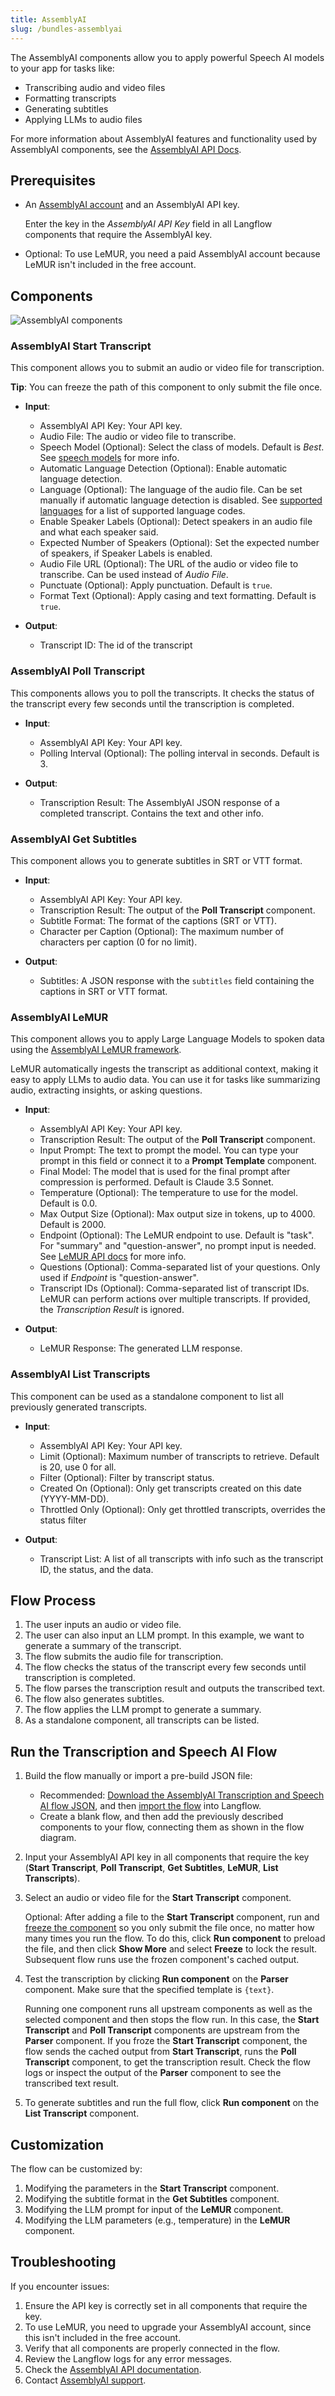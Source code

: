 ```yaml
---
title: AssemblyAI
slug: /bundles-assemblyai
---
```



The AssemblyAI components allow you to apply powerful Speech AI models to your app for tasks like:

- Transcribing audio and video files
- Formatting transcripts
- Generating subtitles
- Applying LLMs to audio files

For more information about AssemblyAI features and functionality used by AssemblyAI components, see the [AssemblyAI API Docs](https://www.assemblyai.com/docs).

## Prerequisites

* An [AssemblyAI account](https://www.assemblyai.com/dashboard/signup) and an AssemblyAI API key.

    Enter the key in the *AssemblyAI API Key* field in all Langflow components that require the AssemblyAI key.

* Optional: To use LeMUR, you need a paid AssemblyAI account because LeMUR isn't included in the free account.

## Components

![AssemblyAI components](/img/assemblyai-components.png)

### AssemblyAI Start Transcript

This component allows you to submit an audio or video file for transcription.

**Tip**: You can freeze the path of this component to only submit the file once.

- **Input**:
    - AssemblyAI API Key: Your API key.
    - Audio File: The audio or video file to transcribe.
    - Speech Model (Optional): Select the class of models. Default is *Best*. See [speech models](https://www.assemblyai.com/docs/speech-to-text/speech-recognition#select-the-speech-model-with-best-and-nano) for more info.
    - Automatic Language Detection (Optional): Enable automatic language detection.
    - Language (Optional): The language of the audio file. Can be set manually if automatic language detection is disabled.
            See [supported languages](https://www.assemblyai.com/docs/getting-started/supported-languages) for a list of supported language codes.
    - Enable Speaker Labels (Optional): Detect speakers in an audio file and what each speaker said.
    - Expected Number of Speakers (Optional): Set the expected number of speakers, if Speaker Labels is enabled.
    - Audio File URL (Optional): The URL of the audio or video file to transcribe. Can be used instead of *Audio File*.
    - Punctuate (Optional): Apply punctuation. Default is `true`.
    - Format Text (Optional): Apply casing and text formatting. Default is `true`.

- **Output**:
    - Transcript ID: The id of the transcript


### AssemblyAI Poll Transcript

This components allows you to poll the transcripts. It checks the status of the transcript every few seconds until the transcription is completed.

- **Input**:
    - AssemblyAI API Key: Your API key.
    - Polling Interval (Optional): The polling interval in seconds. Default is 3.

- **Output**:
    - Transcription Result: The AssemblyAI JSON response of a completed transcript. Contains the text and other info.


### AssemblyAI Get Subtitles

This component allows you to generate subtitles in SRT or VTT format.

- **Input**:
    - AssemblyAI API Key: Your API key.
    - Transcription Result: The output of the **Poll Transcript** component.
    - Subtitle Format: The format of the captions (SRT or VTT).
    - Character per Caption (Optional): The maximum number of characters per caption (0 for no limit).

- **Output**:
    - Subtitles: A JSON response with the `subtitles` field containing the captions in SRT or VTT format.


### AssemblyAI LeMUR

This component allows you to apply Large Language Models to spoken data using the [AssemblyAI LeMUR framework](https://www.assemblyai.com/docs/lemur).

LeMUR automatically ingests the transcript as additional context, making it easy to apply LLMs to audio data. You can use it for tasks like summarizing audio, extracting insights, or asking questions.

- **Input**:
    - AssemblyAI API Key: Your API key.
    - Transcription Result: The output of the **Poll Transcript** component.
    - Input Prompt: The text to prompt the model. You can type your prompt in this field or connect it to a **Prompt Template** component.
    - Final Model: The model that is used for the final prompt after compression is performed. Default is Claude 3.5 Sonnet.
    - Temperature (Optional): The temperature to use for the model. Default is 0.0.
    - Max Output Size (Optional): Max output size in tokens, up to 4000. Default is 2000.
    - Endpoint (Optional): The LeMUR endpoint to use. Default is "task". For "summary" and "question-answer", no prompt input is needed. See [LeMUR API docs](https://www.assemblyai.com/docs/api-reference/lemur/) for more info.
    - Questions (Optional): Comma-separated list of your questions. Only used if *Endpoint* is "question-answer".
    - Transcript IDs (Optional): Comma-separated list of transcript IDs. LeMUR can perform actions over multiple transcripts. If provided, the *Transcription Result* is ignored.

- **Output**:
    - LeMUR Response: The generated LLM response.

### AssemblyAI List Transcripts

This component can be used as a standalone component to list all previously generated transcripts.

- **Input**:
    - AssemblyAI API Key: Your API key.
    - Limit (Optional): Maximum number of transcripts to retrieve. Default is 20, use 0 for all.
    - Filter (Optional): Filter by transcript status.
    - Created On (Optional): Only get transcripts created on this date (YYYY-MM-DD).
    - Throttled Only (Optional): Only get throttled transcripts, overrides the status filter

- **Output**:
    - Transcript List: A list of all transcripts with info such as the transcript ID, the status, and the data.


## Flow Process

1. The user inputs an audio or video file.
2. The user can also input an LLM prompt. In this example, we want to generate a summary of the transcript.
3. The flow submits the audio file for transcription.
4. The flow checks the status of the transcript every few seconds until transcription is completed.
5. The flow parses the transcription result and outputs the transcribed text.
6. The flow also generates subtitles.
7. The flow applies the LLM prompt to generate a summary.
8. As a standalone component, all transcripts can be listed.

## Run the Transcription and Speech AI Flow

1. Build the flow manually or import a pre-build JSON file:

    * Recommended: [Download the AssemblyAI Transcription and Speech AI flow JSON](/files/AssemblyAI_Flow.json), and then [import the flow](/concepts-flows-import) into Langflow.
    * Create a blank flow, and then add the previously described components to your flow, connecting them as shown in the flow diagram.

2. Input your AssemblyAI API key in all components that require the key (**Start Transcript**, **Poll Transcript**, **Get Subtitles**, **LeMUR**, **List Transcripts**).

3. Select an audio or video file for the **Start Transcript** component.

    Optional: After adding a file to the **Start Transcript** component, run and [freeze the component](/concepts-components#freeze-a-component) so you only submit the file once, no matter how many times you run the flow.
    To do this, click <Icon name="Play" aria-hidden="true" /> **Run component** to preload the file, and then click <Icon name="Ellipsis" aria-hidden="true" /> **Show More** and select **Freeze** to lock the result.
    Subsequent flow runs use the frozen component's cached output.

4. Test the transcription by clicking <Icon name="Play" aria-hidden="true" /> **Run component** on the **Parser** component. Make sure that the specified template is `{text}`.

    Running one component runs all upstream components as well as the selected component and then stops the flow run.
    In this case, the **Start Transcript** and **Poll Transcript** components are upstream from the **Parser** component.
    If you froze the **Start Transcript** component, the flow sends the cached output from **Start Transcript**, runs the **Poll Transcript** component, to get the transcription result.
    Check the flow logs or inspect the output of the **Parser** component to see the transcribed text result.

5. To generate subtitles and run the full flow, click <Icon name="Play" aria-hidden="true" /> **Run component** on the **List Transcript** component.

## Customization

The flow can be customized by:

1. Modifying the parameters in the **Start Transcript** component.
2. Modifying the subtitle format in the **Get Subtitles** component.
3. Modifying the LLM prompt for input of the **LeMUR** component.
4. Modifying the LLM parameters (e.g., temperature) in the **LeMUR** component.

## Troubleshooting

If you encounter issues:

1. Ensure the API key is correctly set in all components that require the key.
2. To use LeMUR, you need to upgrade your AssemblyAI account, since this isn't included in the free account.
3. Verify that all components are properly connected in the flow.
4. Review the Langflow logs for any error messages.
5. Check the [AssemblyAI API documentation](https://www.assemblyai.com/docs/).
6. Contact [AssemblyAI support](https://www.assemblyai.com/contact/support).
